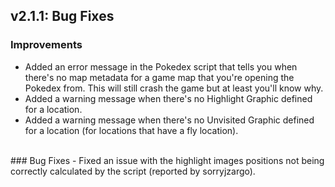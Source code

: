 ## v2.1.1: Bug Fixes
### Improvements 
- Added an error message in the Pokedex script that tells you when there's no map metadata for a game map that you're opening the Pokedex from. This will still crash the game but at least you'll know why.
- Added a warning message when there's no Highlight Graphic defined for a location.
- Added a warning message when there's no Unvisited Graphic defined for a location (for locations that have a fly location).
<br/>
### Bug Fixes
- Fixed an issue with the highlight images positions not being correctly calculated by the script (reported by sorryjzargo).
<br/>